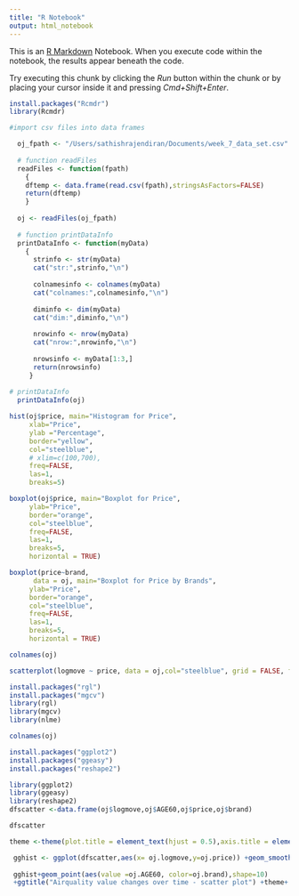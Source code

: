 ```yaml
---
title: "R Notebook"
output: html_notebook
---
```


This is an [R Markdown](http://rmarkdown.rstudio.com) Notebook. When you execute code within the notebook, the results appear beneath the code. 

Try executing this chunk by clicking the *Run* button within the chunk or by placing your cursor inside it and pressing *Cmd+Shift+Enter*. 

```r
install.packages("Rcmdr")
library(Rcmdr)

```

```r
#import csv files into data frames

  oj_fpath <- "/Users/sathishrajendiran/Documents/week_7_data_set.csv"
 
  # function readFiles
  readFiles <- function(fpath)
    {
    dftemp <- data.frame(read.csv(fpath),stringsAsFactors=FALSE)
    return(dftemp)
    }
  
  oj <- readFiles(oj_fpath) 
  
  # function printDataInfo
  printDataInfo <- function(myData)
    {
      strinfo <- str(myData)
      cat("str:",strinfo,"\n")
      
      colnamesinfo <- colnames(myData)
      cat("colnames:",colnamesinfo,"\n")
      
      diminfo <- dim(myData)
      cat("dim:",diminfo,"\n")
      
      nrowinfo <- nrow(myData)
      cat("nrow:",nrowinfo,"\n")
      
      nrowsinfo <- myData[1:3,]
      return(nrowsinfo)
     }
  
# printDataInfo
  printDataInfo(oj)
```

```r
hist(oj$price, main="Histogram for Price", 
     xlab="Price",
     ylab ="Percentage",
     border="yellow", 
     col="steelblue",
     # xlim=c(100,700),
     freq=FALSE,
     las=1, 
     breaks=5)
```

```r

boxplot(oj$price, main="Boxplot for Price", 
     ylab="Price",
     border="orange", 
     col="steelblue",
     freq=FALSE,
     las=1, 
     breaks=5,
     horizontal = TRUE)
```

```r
boxplot(price~brand,
      data = oj, main="Boxplot for Price by Brands", 
     ylab="Price",
     border="orange", 
     col="steelblue",
     freq=FALSE,
     las=1, 
     breaks=5,
     horizontal = TRUE)
```

```r
colnames(oj)

scatterplot(logmove ~ price, data = oj,col="steelblue", grid = FALSE, frame = TRUE,ellipse = TRUE) 
```

```r
install.packages("rgl")
install.packages("mgcv")
library(rgl)
library(mgcv)
library(nlme)

colnames(oj)

install.packages("ggplot2")
install.packages("ggeasy")
install.packages("reshape2")

library(ggplot2)
library(ggeasy)
library(reshape2)
dfscatter <-data.frame(oj$logmove,oj$AGE60,oj$price,oj$brand)

dfscatter

theme <-theme(plot.title = element_text(hjust = 0.5),axis.title = element_text())

 gghist <- ggplot(dfscatter,aes(x= oj.logmove,y=oj.price)) +geom_smooth(method="auto", se=TRUE, fullrange=FALSE, level=0.95)
 
 gghist+geom_point(aes(value =oj.AGE60, color=oj.brand),shape=10) 
 +ggtitle("Airquality value changes over time - scatter plot") +theme+ xlab("Wind ----->") +ylab("Temp ----->")


```

